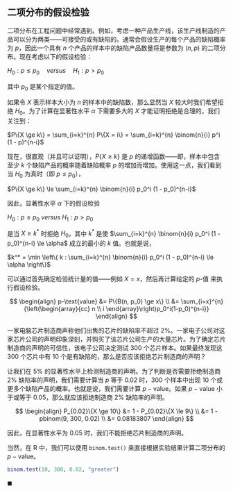 ## 二项分布的假设检验
二项分布在工程问题中经常遇到。例如，考虑一种产品生产线，该生产线制造的产品可以分为两类——可接受的或有缺陷的。通常会假设生产的每个产品的缺陷概率为 $p$，因此一个具有 $n$ 个产品的样本中的缺陷产品数量将是参数为 $(n, p)$ 的二项分布。现在考虑以下的假设检验：

$H_0 : p \le p_0 \quad versus \quad H_1 : p > p_0$

其中 $p_0$ 是某个指定的值。

如果令 $X$ 表示样本大小为 $n$ 的样本中的缺陷数，那么显然当 $X$ 较大时我们希望拒绝 $H_0$。为了计算在显著性水平 $\alpha$ 下需要多大的 $X$ 才能证明拒绝是合理的，我们关注到：

$P\{X \ge k\} = \sum_{i=k}^{n} P\{X = i\} = \sum_{i=k}^{n} \binom{n}{i} p^i (1 - p)^{n-i}$

现在，很直观（并且可以证明），$P\{X \ge k\}$ 是 $p$ 的递增函数——即，样本中包含至少 $k$ 个缺陷产品的概率随着缺陷概率 $p$ 的增加而增加。使用这一点，我们看到当 $H_0$ 为真时（即 $p \le p_0$），

$P\{X \ge k\} \le \sum_{i=k}^{n} \binom{n}{i} p_0^i (1 - p_0)^{n-i}$

因此，显著性水平 $\alpha$ 下的假设检验

$H_0 : p \le p_0$ $versus$ $H_1 : p > p_0$ 

是当 $X \ge k^*$ 时拒绝 $H_0$，其中 $k^*$ 是使 $\sum_{i=k}^{n} \binom{n}{i} p_0^i (1 - p_0)^{n-i} \le \alpha$ 成立的最小的 $k$ 值。也就是说，

$k^* = \min \left\{ k : \sum_{i=k}^{n} \binom{n}{i} p_0^i (1 - p_0)^{n-i} \le \alpha \right\}$

可以通过首先确定检验统计量的值——例如 $X = x$，然后再计算给定的 $p$-值 来执行假设检验。

$$
\begin{align}
p-\text{value} &= P\{B(n, p_0) \ge x\} \\
&= \sum_{i=x}^{n}{\left(\begin{array}{cc}  n \\ i  \end{array}\right)p_0^i(1-p_0)^{n-i}}
\end{align}
$$

::: {#exr-8_6_a}
一家电脑芯片制造商声称他们出售的芯片的缺陷率不超过 2%。一家电子公司对这家芯片公司的声明印象深刻，并购买了该芯片公司生产的大量芯片。为了确定芯片制造商的声明的可信性，该电子公司决定测试 300 个芯片样本。如果最终发现这 300 个芯片中有 10 个是有缺陷的，那么是否应该拒绝芯片制造商的声明？
:::

::: {#sol-8_6_a}
让我们在 5% 的显著性水平上检测制造商的声明。为了判断是否需要拒绝制造商 2% 缺陷率的声明，我们需要计算当 $p$ 等于 0.02 时，300 个样本中出现 10 个或更多个缺陷产品的概率。也就是说，我们需要计算 $p-\text{value}$。如果 $p-\text{value}$ 小于或等于 0.05，那么就应该拒绝制造商 2% 缺陷率的声明。

$$
\begin{align}
P_{0.02}\{X \ge 10\} &= 1 - P_{0.02}\{X \le 9\} \\
&= 1 - pbinom(9, 300, 0.02) \\
&= 0.08183807
\end{align}
$$

因此，在显著性水平为 0.05 时，我们不能拒绝芯片制造商的声明。

::: {.callout-note}
当然，在 R 中，我们可以使用 `binom.test()` 来直接根据实验结果计算二项分布的 $p-\text{value}$。

```r
binom.test(10, 300, 0.02, "greater")
```
:::

$\blacksquare$
:::